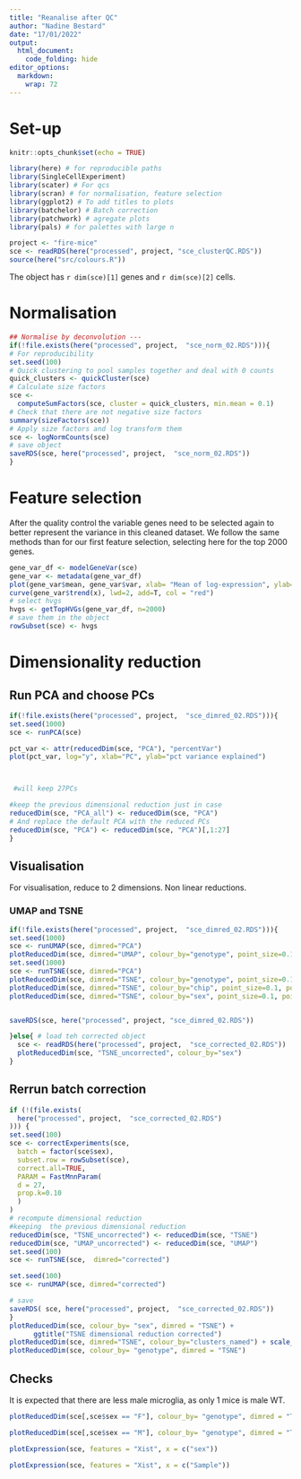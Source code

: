 ```yaml
---
title: "Reanalise after QC"
author: "Nadine Bestard"
date: "17/01/2022"
output:
  html_document:
    code_folding: hide
editor_options: 
  markdown: 
    wrap: 72
---
```


# Set-up

```r
knitr::opts_chunk$set(echo = TRUE)
```

```r
library(here) # for reproducible paths
library(SingleCellExperiment)
library(scater) # For qcs
library(scran) # for normalisation, feature selection
library(ggplot2) # To add titles to plots
library(batchelor) # Batch correction
library(patchwork) # agregate plots
library(pals) # for palettes with large n
```

```r

project <- "fire-mice"
sce <- readRDS(here("processed", project, "sce_clusterQC.RDS"))
source(here("src/colours.R"))

```

The object has `r dim(sce)[1]` genes and `r dim(sce)[2]` cells.

# Normalisation

```r
## Normalise by deconvolution ---
if(!file.exists(here("processed", project,  "sce_norm_02.RDS"))){
# For reproducibility
set.seed(100)
# Quick clustering to pool samples together and deal with 0 counts
quick_clusters <- quickCluster(sce)
# Calculate size factors
sce <-
  computeSumFactors(sce, cluster = quick_clusters, min.mean = 0.1)
# Check that there are not negative size factors
summary(sizeFactors(sce))
# Apply size factors and log transform them
sce <- logNormCounts(sce)
# save object
saveRDS(sce, here("processed", project,  "sce_norm_02.RDS"))
}
```

# Feature selection

After the quality control the variable genes need to be selected again
to better represent the variance in this cleaned dataset. We follow the
same methods than for our first feature selection, selecting here for
the top 2000 genes.

```r
gene_var_df <- modelGeneVar(sce)
gene_var <- metadata(gene_var_df)
plot(gene_var$mean, gene_var$var, xlab= "Mean of log-expression", ylab= "Variance of log-expression")
curve(gene_var$trend(x), lwd=2, add=T, col = "red")
# select hvgs
hvgs <- getTopHVGs(gene_var_df, n=2000)
# save them in the object
rowSubset(sce) <- hvgs
```

# Dimensionality reduction

## Run PCA and choose PCs

```r
if(!file.exists(here("processed", project,  "sce_dimred_02.RDS"))){
set.seed(1000)
sce <- runPCA(sce)

pct_var <- attr(reducedDim(sce, "PCA"), "percentVar")
plot(pct_var, log="y", xlab="PC", ylab="pct variance explained")



 #will keep 27PCs 

#keep the previous dimensional reduction just in case
reducedDim(sce, "PCA_all") <- reducedDim(sce, "PCA")
# And replace the default PCA with the reduced PCs
reducedDim(sce, "PCA") <- reducedDim(sce, "PCA")[,1:27]
}
```

## Visualisation

For visualisation, reduce to 2 dimensions. Non linear reductions.

### UMAP and TSNE

```r
if(!file.exists(here("processed", project,  "sce_dimred_02.RDS"))){
set.seed(1000)
sce <- runUMAP(sce, dimred="PCA")
plotReducedDim(sce, dimred="UMAP", colour_by="genotype", point_size=0.1, point_alpha = 0.3)
set.seed(1000)
sce <- runTSNE(sce, dimred="PCA")
plotReducedDim(sce, dimred="TSNE", colour_by="genotype", point_size=0.1, point_alpha = 0.3)
plotReducedDim(sce, dimred="TSNE", colour_by="chip", point_size=0.1, point_alpha = 0.3)
plotReducedDim(sce, dimred="TSNE", colour_by="sex", point_size=0.1, point_alpha = 0.3)


saveRDS(sce, here("processed", project, "sce_dimred_02.RDS"))

}else{ # load teh corrected object
  sce <- readRDS(here("processed", project,  "sce_corrected_02.RDS"))
  plotReducedDim(sce, "TSNE_uncorrected", colour_by="sex")
}
```

## Rerrun batch correction

```r
if (!(file.exists(
  here("processed", project,  "sce_corrected_02.RDS")
))) {
set.seed(100)
sce <- correctExperiments(sce,
  batch = factor(sce$sex),
  subset.row = rowSubset(sce),
  correct.all=TRUE,
  PARAM = FastMnnParam(
  d = 27,
  prop.k=0.10
  )
)
# recompute dimensional reduction 
#keeping  the previous dimensional reduction
reducedDim(sce, "TSNE_uncorrected") <- reducedDim(sce, "TSNE")
reducedDim(sce, "UMAP_uncorrected") <- reducedDim(sce, "UMAP")
set.seed(100)
sce <- runTSNE(sce,  dimred="corrected")

set.seed(100)
sce <- runUMAP(sce, dimred="corrected")

# save
saveRDS( sce, here("processed", project,  "sce_corrected_02.RDS"))
}
plotReducedDim(sce, colour_by= "sex", dimred = "TSNE") + 
      ggtitle("TSNE dimensional reduction corrected")
plotReducedDim(sce, dimred="TSNE", colour_by="clusters_named") + scale_colour_manual(values = cols)
plotReducedDim(sce, colour_by= "genotype", dimred = "TSNE")

```

## Checks

It is expected that there are less male microglia, as only 1 mice is male WT.

```r
plotReducedDim(sce[,sce$sex == "F"], colour_by= "genotype", dimred = "TSNE")
```


```r
plotReducedDim(sce[,sce$sex == "M"], colour_by= "genotype", dimred = "TSNE")
```
```r
plotExpression(sce, features = "Xist", x = c("sex"))

plotExpression(sce, features = "Xist", x = c("Sample"))
```

